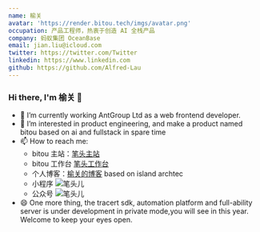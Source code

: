 ```yaml
---
name: 榆关
avatar: 'https://render.bitou.tech/imgs/avatar.png'
occupation: 产品工程师，热衷于创造 AI 全栈产品
company: 蚂蚁集团 OceanBase
email: jian.liu@icloud.com
twitter: https://twitter.com/Twitter
linkedin: https://www.linkedin.com
github: https://github.com/Alfred-Lau
---
```


### Hi there, I'm 榆关 👋

- 🔭 I’m currently working AntGroup Ltd as a web frontend developer.
- 👯 I’m interested in product engineering, and make a product named bitou based on ai and fullstack in spare time
- 📫 How to reach me: 
  - bitou 主站：[笔头主站](https://bitou.tech/)
  - bitou 工作台 [笔头工作台](https://work.bitou.tech/)
  - 个人博客：[榆关的博客](https://datafun.bitou.tech/) based on island archtec
  - 小程序
  ![笔头儿](https://render.bitou.tech/imgs/gh_124ec0114738_258%20(1).jpg)  
  - 公众号
  ![笔头儿](https://render.bitou.tech/imgs/qrcode_for_gh_1cda12eceecf_258%20(1).jpg) 
- 😄 One more thing, the tracert sdk, automation platform and full-ability server is under development in private mode,you will see in this year. Welcome to keep your eyes open.

